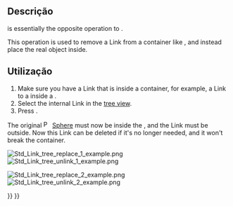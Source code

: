 <languages/>

{{Docnav
|[[Std_LinkReplace/pt-br|Std LinkReplace]]
|[[Std_LinkImport/pt-br|Std LinkImport]]
|[[Std_Base/pt-br|Std Base]]
|IconL=Std_LinkReplace.svg
|IconR=Std_LinkImport.svg
|IconC=Freecad.svg
}}

{{GuiCommand
|Name=Std LinkUnlink
|MenuLocation=None
|Workbenches=All
|Version=0.19
|SeeAlso=[[Std_LinkMake|Std LinkMake]], [[Std_LinkMakeRelative|Std LinkMakeRelative]], [[Std_LinkReplace|Std LinkReplace]]
}}

<span id="Description"></span>
== Descrição ==

{{Button|[[File:Std_LinkUnlink.svg|16px]] [[Std_LinkUnlink|Std LinkUnlink]]}} is essentially the opposite operation to {{Button|[[File:Std_LinkReplace.svg|16px]] [[Std_LinkReplace|Std LinkReplace]]}}.

This operation is used to remove a Link from a container like {{Button|[[File:Std_Part.svg|16px]] [[Std_Part|Std Part]]}}, and instead place the real object inside.

<span id="Usage"></span>
== Utilização ==

# Make sure you have a Link that is inside a container, for example, a Link to a {{Button|[[File:Part_Sphere.svg|16px]] [[Part_Sphere|Part Sphere]]}} inside a {{Button|[[File:Std_Part.svg|16px]] [[Std_Part|Std Part]]}}.
# Select the internal Link in the [[tree_view|tree view]].
# Press {{Button|[[File:Std_LinkUnlink.svg|16px]] [[Std_LinkUnlink|Unlink]]}}.

The original [[File:Part_Sphere.svg|16px]] [[Part_Sphere|Sphere]] must now be inside the {{Button|[[File:Std_Part.svg|16px]] [[Std_Part|Std Part]]}}, and the Link must be outside. Now this Link can be deleted if it's no longer needed, and it won't break the container.

[[File:Std_Link_tree_replace_1_example.png]] [[File:Std_Link_tree_unlink_1_example.png]]

{{Caption|A Link inside another object is unlinked, and the real object is placed inside instead.}}

[[File:Std_Link_tree_replace_2_example.png]] [[File:Std_Link_tree_unlink_2_example.png]]

{{Caption|A Link inside a group is unlinked, and the real object is placed inside instead.}}


{{Docnav
|[[Std_LinkReplace/pt-br|Std LinkReplace]]
|[[Std_LinkImport/pt-br|Std LinkImport]]
|[[Std_Base/pt-br|Std Base]]
|IconL=Std_LinkReplace.svg
|IconR=Std_LinkImport.svg
|IconC=Freecad.svg
}}

{{Std Base navi{{#translation:}}}}
{{Userdocnavi{{#translation:}}}}
{{clear}}